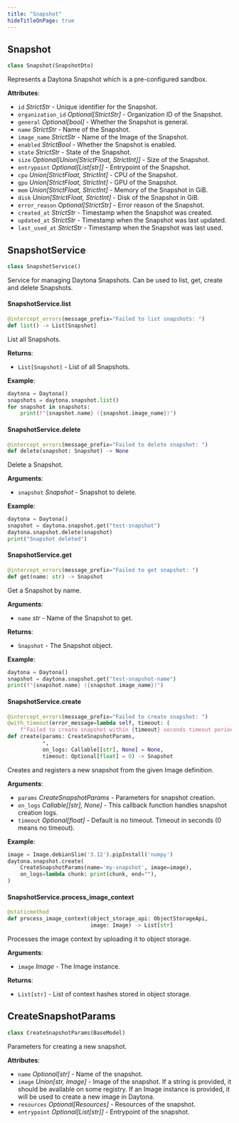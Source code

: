 ```yaml
---
title: "Snapshot"
hideTitleOnPage: true
---
```


## Snapshot

```python
class Snapshot(SnapshotDto)
```

Represents a Daytona Snapshot which is a pre-configured sandbox.

**Attributes**:

- `id` _StrictStr_ - Unique identifier for the Snapshot.
- `organization_id` _Optional[StrictStr]_ - Organization ID of the Snapshot.
- `general` _Optional[bool]_ - Whether the Snapshot is general.
- `name` _StrictStr_ - Name of the Snapshot.
- `image_name` _StrictStr_ - Name of the Image of the Snapshot.
- `enabled` _StrictBool_ - Whether the Snapshot is enabled.
- `state` _StrictStr_ - State of the Snapshot.
- `size` _Optional[Union[StrictFloat, StrictInt]]_ - Size of the Snapshot.
- `entrypoint` _Optional[List[str]]_ - Entrypoint of the Snapshot.
- `cpu` _Union[StrictFloat, StrictInt]_ - CPU of the Snapshot.
- `gpu` _Union[StrictFloat, StrictInt]_ - GPU of the Snapshot.
- `mem` _Union[StrictFloat, StrictInt]_ - Memory of the Snapshot in GiB.
- `disk` _Union[StrictFloat, StrictInt]_ - Disk of the Snapshot in GiB.
- `error_reason` _Optional[StrictStr]_ - Error reason of the Snapshot.
- `created_at` _StrictStr_ - Timestamp when the Snapshot was created.
- `updated_at` _StrictStr_ - Timestamp when the Snapshot was last updated.
- `last_used_at` _StrictStr_ - Timestamp when the Snapshot was last used.


## SnapshotService

```python
class SnapshotService()
```

Service for managing Daytona Snapshots. Can be used to list, get, create and delete Snapshots.

#### SnapshotService.list

```python
@intercept_errors(message_prefix="Failed to list snapshots: ")
def list() -> List[Snapshot]
```

List all Snapshots.

**Returns**:

- `List[Snapshot]` - List of all Snapshots.
  

**Example**:

```python
daytona = Daytona()
snapshots = daytona.snapshot.list()
for snapshot in snapshots:
    print(f"{snapshot.name} ({snapshot.image_name})")
```

#### SnapshotService.delete

```python
@intercept_errors(message_prefix="Failed to delete snapshot: ")
def delete(snapshot: Snapshot) -> None
```

Delete a Snapshot.

**Arguments**:

- `snapshot` _Snapshot_ - Snapshot to delete.
  

**Example**:

```python
daytona = Daytona()
snapshot = daytona.snapshot.get("test-snapshot")
daytona.snapshot.delete(snapshot)
print("Snapshot deleted")
```

#### SnapshotService.get

```python
@intercept_errors(message_prefix="Failed to get snapshot: ")
def get(name: str) -> Snapshot
```

Get a Snapshot by name.

**Arguments**:

- `name` _str_ - Name of the Snapshot to get.
  

**Returns**:

- `Snapshot` - The Snapshot object.
  

**Example**:

```python
daytona = Daytona()
snapshot = daytona.snapshot.get("test-snapshot-name")
print(f"{snapshot.name} ({snapshot.image_name})")
```

#### SnapshotService.create

```python
@intercept_errors(message_prefix="Failed to create snapshot: ")
@with_timeout(error_message=lambda self, timeout: (
    f"Failed to create snapshot within {timeout} seconds timeout period."))
def create(params: CreateSnapshotParams,
           *,
           on_logs: Callable[[str], None] = None,
           timeout: Optional[float] = 0) -> Snapshot
```

Creates and registers a new snapshot from the given Image definition.

**Arguments**:

- `params` _CreateSnapshotParams_ - Parameters for snapshot creation.
- `on_logs` _Callable[[str], None]_ - This callback function handles snapshot creation logs.
- `timeout` _Optional[float]_ - Default is no timeout. Timeout in seconds (0 means no timeout).

**Example**:

```python
image = Image.debianSlim('3.12').pipInstall('numpy')
daytona.snapshot.create(
    CreateSnapshotParams(name='my-snapshot', image=image),
    on_logs=lambda chunk: print(chunk, end=""),
)
```

#### SnapshotService.process\_image\_context

```python
@staticmethod
def process_image_context(object_storage_api: ObjectStorageApi,
                          image: Image) -> List[str]
```

Processes the image context by uploading it to object storage.

**Arguments**:

- `image` _Image_ - The Image instance.

**Returns**:

- `List[str]` - List of context hashes stored in object storage.

## CreateSnapshotParams

```python
class CreateSnapshotParams(BaseModel)
```

Parameters for creating a new snapshot.

**Attributes**:

- `name` _Optional[str]_ - Name of the snapshot.
- `image` _Union[str, Image]_ - Image of the snapshot. If a string is provided,
  it should be available on some registry. If an Image instance is provided,
  it will be used to create a new image in Daytona.
- `resources` _Optional[Resources]_ - Resources of the snapshot.
- `entrypoint` _Optional[List[str]]_ - Entrypoint of the snapshot.

